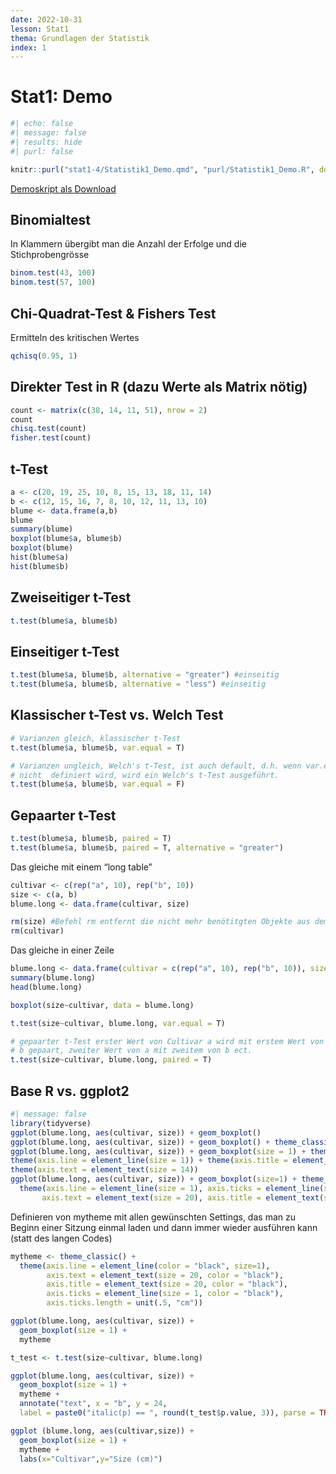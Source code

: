 ```yaml
---
date: 2022-10-31
lesson: Stat1
thema: Grundlagen der Statistik
index: 1
---
```


# Stat1: Demo

```r
#| echo: false
#| message: false
#| results: hide
#| purl: false

knitr::purl("stat1-4/Statistik1_Demo.qmd", "purl/Statistik1_Demo.R", documentation = 0)
```

[Demoskript als Download](purl/Statistik1_Demo.R)

## Binomialtest

In Klammern übergibt man die Anzahl der Erfolge und die Stichprobengrösse

```r
binom.test(43, 100)
binom.test(57, 100)
```

## Chi-Quadrat-Test & Fishers Test

Ermitteln des kritischen Wertes

```r
qchisq(0.95, 1)
```

## Direkter Test in R (dazu Werte als Matrix nötig)

```r
count <- matrix(c(38, 14, 11, 51), nrow = 2)
count
chisq.test(count)
fisher.test(count)
```

## t-Test

```r
a <- c(20, 19, 25, 10, 8, 15, 13, 18, 11, 14)
b <- c(12, 15, 16, 7, 8, 10, 12, 11, 13, 10)
blume <- data.frame(a,b)
blume
summary(blume)
boxplot(blume$a, blume$b)
boxplot(blume)
hist(blume$a)
hist(blume$b)
```

## Zweiseitiger t-Test

```r
t.test(blume$a, blume$b)
```

## Einseitiger t-Test

```r
t.test(blume$a, blume$b, alternative = "greater") #einseitig
t.test(blume$a, blume$b, alternative = "less") #einseitig
```

## Klassischer t-Test vs. Welch Test

```r
# Varianzen gleich, klassischer t-Test
t.test(blume$a, blume$b, var.equal = T) 

# Varianzen ungleich, Welch's t-Test, ist auch default, d.h. wenn var.equal 
# nicht  definiert wird, wird ein Welch's t-Test ausgeführt. 
t.test(blume$a, blume$b, var.equal = F) 
```

## Gepaarter t-Test

```r
t.test(blume$a, blume$b, paired = T)
t.test(blume$a, blume$b, paired = T, alternative = "greater")
```

Das gleiche mit einem “long table”

```r
cultivar <- c(rep("a", 10), rep("b", 10))
size <- c(a, b)
blume.long <- data.frame(cultivar, size)

rm(size) #Befehl rm entfernt die nicht mehr benötitgten Objekte aus dem Workspace
rm(cultivar)
```

Das gleiche in einer Zeile

```r
blume.long <- data.frame(cultivar = c(rep("a", 10), rep("b", 10)), size = c(a, b))
summary(blume.long)             
head(blume.long)

boxplot(size~cultivar, data = blume.long)

t.test(size~cultivar, blume.long, var.equal = T)

# gepaarter t-Test erster Wert von Cultivar a wird mit erstem Wert von Cultivar
# b gepaart, zweiter Wert von a mit zweitem von b ect.
t.test(size~cultivar, blume.long, paired = T)
```

## Base R vs. ggplot2

```r
#| message: false
library(tidyverse)
ggplot(blume.long, aes(cultivar, size)) + geom_boxplot()
ggplot(blume.long, aes(cultivar, size)) + geom_boxplot() + theme_classic()
ggplot(blume.long, aes(cultivar, size)) + geom_boxplot(size = 1) + theme_classic()+
theme(axis.line = element_line(size = 1)) + theme(axis.title = element_text(size = 14))+
theme(axis.text = element_text(size = 14))
ggplot(blume.long, aes(cultivar, size)) + geom_boxplot(size=1) + theme_classic()+
  theme(axis.line = element_line(size = 1), axis.ticks = element_line(size = 1), 
       axis.text = element_text(size = 20), axis.title = element_text(size = 20))
```

Definieren von mytheme mit allen gewünschten Settings, das man zu Beginn einer Sitzung einmal laden und dann immer wieder ausführen kann (statt des langen Codes)

```r
mytheme <- theme_classic() + 
  theme(axis.line = element_line(color = "black", size=1), 
        axis.text = element_text(size = 20, color = "black"), 
        axis.title = element_text(size = 20, color = "black"), 
        axis.ticks = element_line(size = 1, color = "black"), 
        axis.ticks.length = unit(.5, "cm"))
```

```r
ggplot(blume.long, aes(cultivar, size)) + 
  geom_boxplot(size = 1) +
  mytheme

t_test <- t.test(size~cultivar, blume.long)

ggplot(blume.long, aes(cultivar, size)) + 
  geom_boxplot(size = 1) + 
  mytheme +
  annotate("text", x = "b", y = 24, 
  label = paste0("italic(p) == ", round(t_test$p.value, 3)), parse = TRUE, size = 8)

ggplot (blume.long, aes(cultivar,size)) + 
  geom_boxplot(size = 1) + 
  mytheme +
  labs(x="Cultivar",y="Size (cm)")
```
